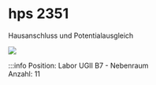 
# hps 2351
Hausanschluss und Potentialausgleich

[![](/image/Labore/B7/Laborplatten/hps/hps_2351_min.webp)](/image/Labore/B7/Laborplatten/hps/hps_2351.webp)


:::info
Position:   Labor UGII B7 - Nebenraum\
Anzahl:     11